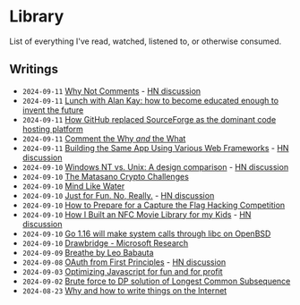 # Library

List of everything I've read, watched, listened to, or otherwise consumed.

## Writings

- `2024-09-11` [Why Not Comments](https://buttondown.com/hillelwayne/archive/why-not-comments/) - [HN discussion](https://news.ycombinator.com/item?id=41505389)
- `2024-09-11` [Lunch with Alan Kay: how to become educated enough to invent the future](https://futureofcoding.org/notes/alan-kay-lunch)
- `2024-09-11` [How GitHub replaced SourceForge as the dominant code hosting platform](https://graphite.dev/blog/github-monopoly-on-code-hosting)
- `2024-09-11` [Comment the Why *and* the What](https://buttondown.com/hillelwayne/archive/3866bd6e-22c3-4098-92ef-4d47ef287ed8)
- `2024-09-11` [Building the Same App Using Various Web Frameworks](https://eugeneyan.com/writing/web-frameworks/) - [HN discussion](https://news.ycombinator.com/item?id=41507271)
- `2024-09-10` [Windows NT vs. Unix: A design comparison](https://blogsystem5.substack.com/p/windows-nt-vs-unix-design) - [HN discussion](https://news.ycombinator.com/item?id=41490290)
- `2024-09-10` [The Matasano Crypto Challenges](https://blog.pinboard.in/2013/04/the_matasano_crypto_challenges/)
- `2024-09-10` [Mind Like Water](https://zenhabits.net/mind-like-water/)
- `2024-09-10` [Just for Fun. No, Really.](https://justforfunnoreally.dev/) - [HN discussion](https://news.ycombinator.com/item?id=41496725)
- `2024-09-10` [How to Prepare for a Capture the Flag Hacking Competition](https://www.cbtnuggets.com/blog/training/exam-prep/how-to-prepare-for-a-capture-the-flag-hacking-competition)
- `2024-09-10` [How I Built an NFC Movie Library for my Kids](https://simplyexplained.com/blog/how-i-built-an-nfc-movie-library-for-my-kids/) - [HN discussion](https://news.ycombinator.com/item?id=41479141)
- `2024-09-10` [Go 1.16 will make system calls through libc on OpenBSD](https://utcc.utoronto.ca/~cks/space/blog/programming/Go116OpenBSDUsesLibc)
- `2024-09-10` [Drawbridge - Microsoft Research](https://www.microsoft.com/en-us/research/project/drawbridge/)
- `2024-09-09` [Breathe by Leo Babauta](https://zenhabits.net/breathe/)
- `2024-09-08` [OAuth from First Principles](https://stack-auth.com/blog/oauth-from-first-principles) - [HN discussion](https://news.ycombinator.com/item?id=41420783)
- `2024-09-03` [Optimizing Javascript for fun and for profit](https://romgrk.com/posts/optimizing-javascript)
- `2024-09-02` [Brute force to DP solution of Longest Common Subsequence](https://ics.uci.edu/~eppstein/161/960229.html)
- `2024-08-23` [Why and how to write things on the Internet](https://www.benkuhn.net/writing/)